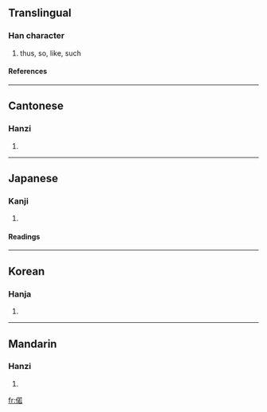 ==Translingual==
===Han character===
{{Han char|rad=人|as=09|sn=11|four=2426<sub>4</sub>|canj=人廿大口 (OTKR)}}
# thus, so, like, such
====References====
{{Han ref|kx=0110.080|dkj=00840|dj=0235.030|hdz=10171.060|uh=504C|ud=20556|bh=B0B4|bd=45236}}
----
==Cantonese==
===Hanzi===
{{yue-hanzi|jyut=|y=ye6}}
# {{defn|Cantonese}}
----
==Japanese==
===Kanji===
{{ja-kanji|grade=|rs=人09}}
# {{defn|Japanese}}
====Readings====
{{ja-readings|on=[[じゃ]] (ja), [[にゃ]] (nya)|kun=[[このような]] (konoyouna), [[このように]] (konoyouni)}}
----
==Korean==
===Hanja===
{{ko-hanja|hangeul=야|rv=ya|mr=ya}}
# {{defn|Korean}}
----
==Mandarin==
===Hanzi===
{{cmn-hanzi|pin=[[ruò]] (ruo4)|wg=jo<sup>4</sup>}}
# {{defn|Mandarin}}

[[fr:偌]]